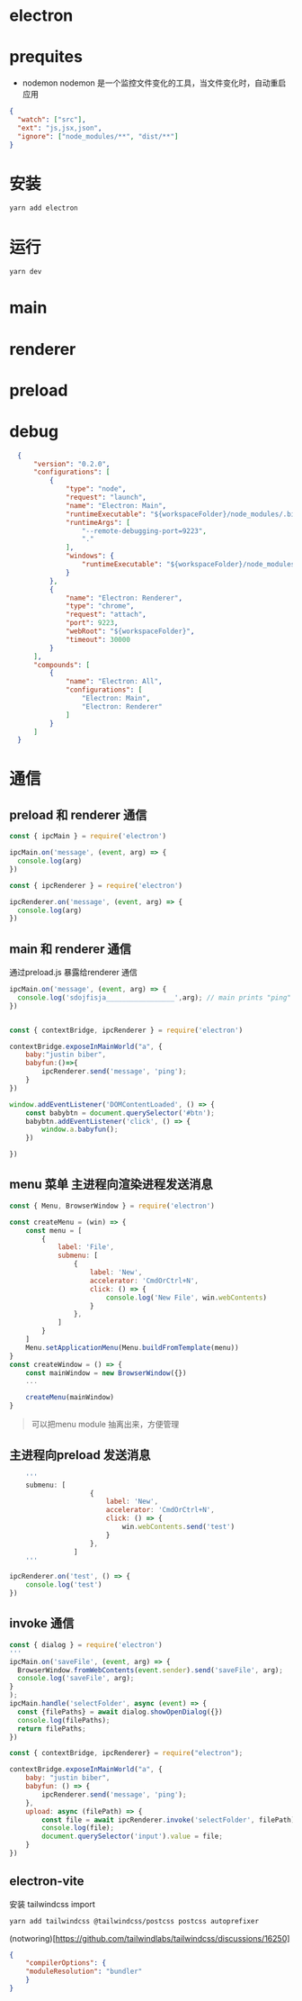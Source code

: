 # electron 
# prequites
- nodemon
nodemon 是一个监控文件变化的工具，当文件变化时，自动重启应用
```nodemon.json
{
  "watch": ["src"],
  "ext": "js,jsx,json",
  "ignore": ["node_modules/**", "dist/**"]
}
```
# 安装

```bash
yarn add electron
```

# 运行

```bash
yarn dev
```
# main 
# renderer
# preload
# debug
```launch.json
  {
      "version": "0.2.0",
      "configurations": [
          {
              "type": "node",
              "request": "launch",
              "name": "Electron: Main",
              "runtimeExecutable": "${workspaceFolder}/node_modules/.bin/electron",
              "runtimeArgs": [
                  "--remote-debugging-port=9223",
                  "."
              ],
              "windows": {
                  "runtimeExecutable": "${workspaceFolder}/node_modules/.bin/electron.cmd"
              }
          },
          {
              "name": "Electron: Renderer",
              "type": "chrome",
              "request": "attach",
              "port": 9223,
              "webRoot": "${workspaceFolder}",
              "timeout": 30000
          }
      ],
      "compounds": [
          {
              "name": "Electron: All",
              "configurations": [
                  "Electron: Main",
                  "Electron: Renderer"
              ]
          }
      ]
  }  
```
# 通信
##  preload 和 renderer 通信
```main.js
const { ipcMain } = require('electron')

ipcMain.on('message', (event, arg) => {
  console.log(arg)
})
```
```preload.js
const { ipcRenderer } = require('electron')

ipcRenderer.on('message', (event, arg) => {
  console.log(arg)
})
```
##  main 和 renderer 通信
通过preload.js 暴露给renderer 通信
```main.js
ipcMain.on('message', (event, arg) => {
  console.log('sdojfisja_________________',arg); // main prints "ping"
})
```
```preload.js

const { contextBridge, ipcRenderer } = require('electron')

contextBridge.exposeInMainWorld("a", {
    baby:"justin biber",
    babyfun:()=>{
        ipcRenderer.send('message', 'ping');
    }
})
```
```renderer.js
window.addEventListener('DOMContentLoaded', () => {
    const babybtn = document.querySelector('#btn');
    babybtn.addEventListener('click', () => {
        window.a.babyfun();
    })

})
```
## menu 菜单 主进程向渲染进程发送消息

```main.js
const { Menu, BrowserWindow } = require('electron')

const createMenu = (win) => {
    const menu = [
        {
            label: 'File',
            submenu: [
                {
                    label: 'New',
                    accelerator: 'CmdOrCtrl+N',
                    click: () => {
                        console.log('New File', win.webContents)
                    }
                },
            ]
        }
    ]
    Menu.setApplicationMenu(Menu.buildFromTemplate(menu))
}
const createWindow = () => {
    const mainWindow = new BrowserWindow({})
    ...

    createMenu(mainWindow)
}
```
> 可以把menu module 抽离出来，方便管理
## 主进程向preload 发送消息
```main.js
    '''
    submenu: [
                    {
                        label: 'New',
                        accelerator: 'CmdOrCtrl+N',
                        click: () => {
                            win.webContents.send('test')
                        }
                    },
                ]
    '''
```
```preload.js
ipcRenderer.on('test', () => {
    console.log('test')
})
```
## invoke 通信
```main.js
const { dialog } = require('electron')
'''      
ipcMain.on('saveFile', (event, arg) => {
  BrowserWindow.fromWebContents(event.sender).send('saveFile', arg);
  console.log('saveFile', arg);
}
);
ipcMain.handle('selectFolder', async (event) => {
  const {filePaths} = await dialog.showOpenDialog({})
  console.log(filePaths); 
  return filePaths;
})

```
```preload.js
const { contextBridge, ipcRenderer} = require("electron");

contextBridge.exposeInMainWorld("a", {
    baby: "justin biber",
    babyfun: () => {
        ipcRenderer.send('message', 'ping');
    },
    upload: async (filePath) => {
        const file = await ipcRenderer.invoke('selectFolder', filePath);
        console.log(file);
        document.querySelector('input').value = file;
    }
})
```
## electron-vite
安装 tailwindcss import
```bash
yarn add tailwindcss @tailwindcss/postcss postcss autoprefixer
```
(notworing)[https://github.com/tailwindlabs/tailwindcss/discussions/16250]
```tsconfig.json
{
    "compilerOptions": {
    "moduleResolution": "bundler"
    }
}
```


